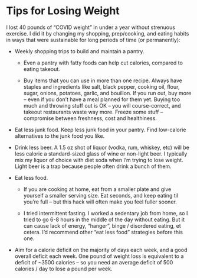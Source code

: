 # Tips for Losing Weight

I lost 40 pounds of "COVID weight" in under a year without strenuous exercise. I did it by changing my shopping, prep/cooking, and eating habits in ways that were sustainable for long periods of time (or permanently):

-   Weekly shopping trips to build and maintain a pantry.

    -   Even a pantry with fatty foods can help cut calories, compared to eating takeout.

    -   Buy items that you can use in more than one recipe. Always have staples and ingredients like salt, black pepper, cooking oil, flour, sugar, onions, potatoes, garlic, and bouillon. If you run out, buy more -- even if you don't have a meal planned for them yet. Buying too much and throwing stuff out is OK -- you will course-correct, and takeout restaurants waste way more. Freeze some stuff -- compromise between freshness, cost and healthiness.
  
-   Eat less junk food. Keep less junk food in your pantry. Find low-calorie alternatives to the junk food you like. 

-   Drink less beer. A 1.5 oz shot of liquor (vodka, rum, whiskey, etc) will be less caloric a standard-sized glass of wine or non-light beer. I typically mix my liquor of choice with diet soda when I'm trying to lose weight. Light beer is a trap because people often drink a bunch of them.

-   Eat less food.

    -   If you are cooking at home, eat from a smaller plate and give yourself a smaller serving size. Eat seconds, and keep eating til you're full -- but this hack will often make you feel fuller sooner.

    -   I tried intermittent fasting. I worked a sedentary job from home, so I tried to go 6-8 hours in the middle of the day without eating. But it can cause lack of energy, "hanger", binge / disordered eating, et cetera. I'd recommend other "eat less food" strategies before this one.

-   Aim for a calorie deficit on the majority of days each week, and a good overall deficit each week. One pound of weight loss is equivalent to a deficit of \~3500 calories -- so you need an average deficit of 500 calories / day to lose a pound per week.